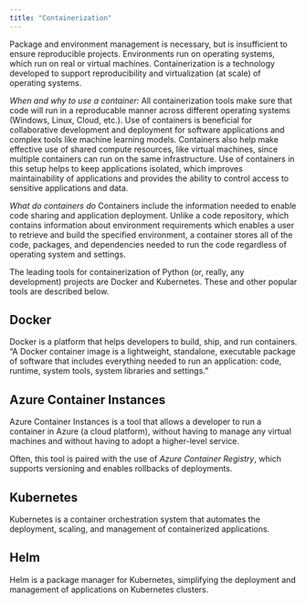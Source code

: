 ```yaml
---
title: "Containerization"
---
```


Package and environment management is necessary, but is insufficient to ensure reproducible projects. 
Environments run on operating systems, which run on real or virtual machines.
Containerization is a technology developed to support reproducibility and virtualization (at scale) of operating systems. 

*When and why to use a container:*
All containerization tools make sure that code will run in a reproducable manner across different operating systems (Windows, Linux, Cloud, etc.).
Use of containers is beneficial for collaborative development and deployment for software applications and complex tools like machine learning models. 
Containers also help make effective use of shared compute resources, like virtual machines, since multiple containers can run on the same infrastructure. 
Use of containers in this setup helps to keep applications isolated, which improves maintainability of applications and provides the ability to control access to sensitive applications and data.

*What do containers do*
Containers include the information needed to enable code sharing and application deployment. 
Unlike a code repository, which contains information about environment requirements which enables a user to retrieve and build the specified environment, 
a container stores all of the code, packages, and dependencies needed to run the code regardless of operating system and settings.

The leading tools for containerization of Python (or, really, any development) projects are Docker and Kubernetes. 
These and other popular tools are described below.

## Docker
Docker is a platform that helps developers to build, ship, and run containers. 
"A Docker container image is a lightweight, standalone, executable package of software that includes 
everything needed to run an application: code, runtime, system tools, system libraries and settings."

## Azure Container Instances
Azure Container Instances is a tool that allows a developer to run a container in Azure (a cloud platform),
without having to manage any virtual machines and without having to adopt a higher-level service.

Often, this tool is paired with the use of *Azure Container Registry*, which supports versioning and enables rollbacks of deployments. 

## Kubernetes
Kubernetes is a container orchestration system that automates the deployment, scaling, and management of containerized applications.

## Helm
Helm is a package manager for Kubernetes, simplifying the deployment and management of applications on Kubernetes clusters.
